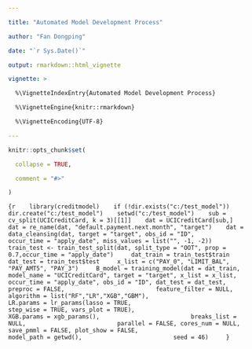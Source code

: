 ---

title: "Automated Model Development Process"

author: "Fan Dongping"

date: "`r Sys.Date()`"

output: rmarkdown::html_vignette

vignette: >

  %\VignetteIndexEntry{Automated Model Development Process}

  %\VignetteEngine{knitr::rmarkdown}

  %\VignetteEncoding{UTF-8}

---



```{r setup, include = FALSE}

knitr::opts_chunk$set(

  collapse = TRUE,

  comment = "#>"

)

```



```{r
   library(creditmodel)
   if (!dir.exists("c:/test_model")) dir.create("c:/test_model")
   setwd("c:/test_model")
   sub = cv_split(UCICreditCard, k = 3)[[1]]
   dat = UCICreditCard[sub,]
   dat = re_name(dat, "default.payment.next.month", "target")
   dat = data_cleansing(dat, target = "target", obs_id = "ID",
                     occur_time = "apply_date", miss_values = list("", -1, -2))
    train_test <- train_test_split(dat, split_type = "OOT", prop = 0.7,occur_time = "apply_date")
	dat_train = train_test$train
	dat_test = train_test$test
	x_list = c("PAY_0", "LIMIT_BAL", "PAY_AMT5", "PAY_3")
	B_model = training_model(dat = dat_train,
                         model_name = "UCICreditCard", target = "target", x_list = x_list,
                         occur_time = "apply_date", obs_id = "ID", dat_test = dat_test,
                         preproc = FALSE,
                         feature_filter = NULL,
                         algorithm = list("RF","LR","XGB","GBM"),
                         LR.params = lr_params(lasso = TRUE,
                                               step_wise = TRUE, vars_plot = TRUE),
                         XGB.params = xgb_params(),
                         breaks_list = NULL,
                         parallel = FALSE, cores_num = NULL,
                         save_pmml = FALSE, plot_show = FALSE,
                         model_path = getwd(),
                         seed = 46)
	}					 
```
